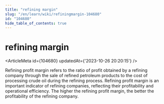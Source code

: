 ```yaml
---
title: "refining margin"
slug: "/en/learn/wiki/refiningmargin-104680"
id: "104680"
hide_table_of_contents: true
---
```



<Breadcrumbs current="refining margin" />

# refining margin

<ArticleMeta id={104680} updatedAt={'2023-10-26 20:20:15'} />
<div className='border-solid border-b border-t-0 my-4 border-[var(--ifm-color-gray-300)]' />

Refining profit margin refers to the ratio of profit obtained by a refining company through the sale of refined petroleum products to the cost of processing crude oil during the refining process. Refining profit margin is an important indicator of refining companies, reflecting their profitability and operational efficiency. The higher the refining profit margin, the better the profitability of the refining company.
